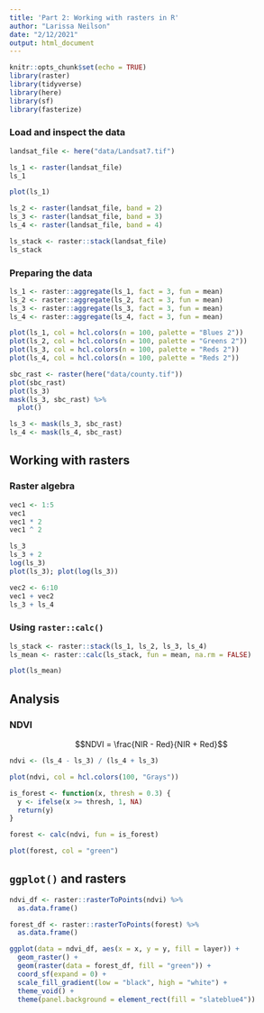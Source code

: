 ```yaml
---
title: 'Part 2: Working with rasters in R'
author: "Larissa Neilson"
date: "2/12/2021"
output: html_document
---
```


```r
knitr::opts_chunk$set(echo = TRUE)
library(raster)
library(tidyverse)
library(here)
library(sf)
library(fasterize)
```

### Load and inspect the data

```r
landsat_file <- here("data/Landsat7.tif")

ls_1 <- raster(landsat_file)
ls_1
```

```r
plot(ls_1)
```

```r
ls_2 <- raster(landsat_file, band = 2)
ls_3 <- raster(landsat_file, band = 3)
ls_4 <- raster(landsat_file, band = 4)

ls_stack <- raster::stack(landsat_file)
ls_stack
```

### Preparing the data

```r
ls_1 <- raster::aggregate(ls_1, fact = 3, fun = mean)
ls_2 <- raster::aggregate(ls_2, fact = 3, fun = mean)
ls_3 <- raster::aggregate(ls_3, fact = 3, fun = mean)
ls_4 <- raster::aggregate(ls_4, fact = 3, fun = mean)

plot(ls_1, col = hcl.colors(n = 100, palette = "Blues 2"))
plot(ls_2, col = hcl.colors(n = 100, palette = "Greens 2"))
plot(ls_3, col = hcl.colors(n = 100, palette = "Reds 2"))
plot(ls_4, col = hcl.colors(n = 100, palette = "Reds 2"))
```


```r
sbc_rast <- raster(here("data/county.tif"))
plot(sbc_rast)
plot(ls_3)
mask(ls_3, sbc_rast) %>%
  plot()

ls_3 <- mask(ls_3, sbc_rast)
ls_4 <- mask(ls_4, sbc_rast)
```

## Working with rasters

### Raster algebra

```r
vec1 <- 1:5
vec1
vec1 * 2
vec1 ^ 2

ls_3
ls_3 + 2
log(ls_3)
plot(ls_3); plot(log(ls_3))
```

```r
vec2 <- 6:10
vec1 + vec2
ls_3 + ls_4
```

### Using `raster::calc()`

```r
ls_stack <- raster::stack(ls_1, ls_2, ls_3, ls_4)
ls_mean <- raster::calc(ls_stack, fun = mean, na.rm = FALSE)

plot(ls_mean)
```

## Analysis

### NDVI

$$NDVI = \frac{NIR - Red}{NIR + Red}$$

```r
ndvi <- (ls_4 - ls_3) / (ls_4 + ls_3)

plot(ndvi, col = hcl.colors(100, "Grays"))

is_forest <- function(x, thresh = 0.3) {
  y <- ifelse(x >= thresh, 1, NA)
  return(y)
}

forest <- calc(ndvi, fun = is_forest)

plot(forest, col = "green")
```

## `ggplot()` and rasters

```r
ndvi_df <- raster::rasterToPoints(ndvi) %>% 
  as.data.frame()

forest_df <- raster::rasterToPoints(forest) %>% 
  as.data.frame()

ggplot(data = ndvi_df, aes(x = x, y = y, fill = layer)) +
  geom_raster() +
  geom(raster(data = forest_df, fill = "green")) +
  coord_sf(expand = 0) +
  scale_fill_gradient(low = "black", high = "white") +
  theme_void() +
  theme(panel.background = element_rect(fill = "slateblue4"))
```

